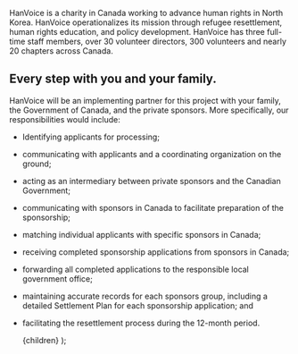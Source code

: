 
HanVoice is a charity in Canada working to advance human rights in North Korea. HanVoice operationalizes its mission through refugee resettlement, human rights education, and policy development. HanVoice has three full-time staff members, over 30 volunteer directors, 300 volunteers and nearly 20 chapters across Canada.

## Every step with you and your family.

HanVoice will be an implementing partner for this project with your family, the Government of Canada, and the private sponsors. More specifically, our responsibilities would include:

- Identifying applicants for processing;
- communicating with applicants and a coordinating organization on the ground;
- acting as an intermediary between private sponsors and the Canadian Government;
- communicating with sponsors in Canada to facilitate preparation of the sponsorship;
- matching individual applicants with specific sponsors in Canada;
- receiving completed sponsorship applications from sponsors in Canada;
- forwarding all completed applications to the responsible local government office;
- maintaining accurate records for each sponsors group, including a detailed Settlement Plan for each sponsorship application; and
- facilitating the resettlement process during the 12-month period.

  <ArticleLayout title="navigation.about-hanvoice">{children}</ArticleLayout>
);
